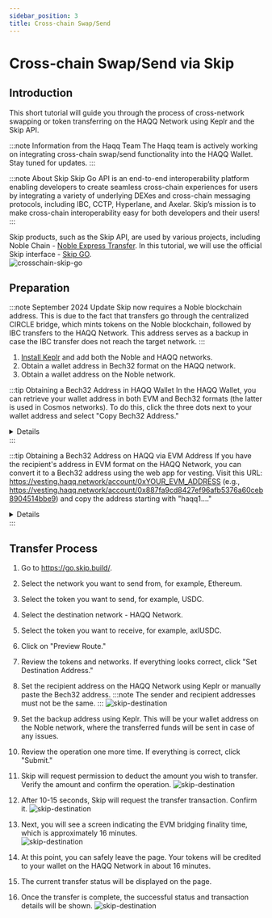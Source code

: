 ```yaml
---
sidebar_position: 3
title: Cross-chain Swap/Send
---
```


# Cross-chain Swap/Send via Skip

## Introduction

This short tutorial will guide you through the process of cross-network swapping or token transferring on the HAQQ Network using Keplr and the Skip API.

:::note Information from the Haqq Team
The Haqq team is actively working on integrating cross-chain swap/send functionality into the HAQQ Wallet. Stay tuned for updates.
:::

:::note About Skip
Skip Go API is an end-to-end interoperability platform enabling developers to create seamless cross-chain experiences for users by integrating a variety of underlying DEXes and cross-chain messaging protocols, including IBC, CCTP, Hyperlane, and Axelar. Skip’s mission is to make cross-chain interoperability easy for both developers and their users!
:::

Skip products, such as the Skip API, are used by various projects, including Noble Chain - [Noble Express Transfer](https://express.noble.xyz/transfer). In this tutorial, we will use the official Skip interface - [Skip GO](https://go.skip.build).  
![crosschain-skip-go](/img/user_guides/crosschain-skip-go.png)

## Preparation

:::note September 2024 Update
Skip now requires a Noble blockchain address. This is due to the fact that transfers go through the centralized CIRCLE bridge, which mints tokens on the Noble blockchain, followed by IBC transfers to the HAQQ Network. This address serves as a backup in case the IBC transfer does not reach the target network.
:::

1. [Install Keplr](/user-guides/connect-your-wallet/Keplr/) and add both the Noble and HAQQ networks.
2. Obtain a wallet address in Bech32 format on the HAQQ network.
3. Obtain a wallet address on the Noble network.

:::tip Obtaining a Bech32 Address in HAQQ Wallet
In the HAQQ Wallet, you can retrieve your wallet address in both EVM and Bech32 formats (the latter is used in Cosmos networks). To do this, click the three dots next to your wallet address and select "Copy Bech32 Address."
<details>
  ![haqqwallet-get-bech32](/img/user_guides/haqqwallet-get-bech32.jpeg)
</details>
:::

:::tip Obtaining a Bech32 Address on HAQQ via EVM Address
If you have the recipient's address in EVM format on the HAQQ Network, you can convert it to a Bech32 address using the web app for vesting. Visit this URL: https://vesting.haqq.network/account/0xYOUR_EVM_ADDRESS (e.g., https://vesting.haqq.network/account/0x887fa9cd8427ef96afb5376a60ceb8904514bbe9) and copy the address starting with "haqq1...."
<details>
  ![vesting-get-bech32](/img/user_guides/vesting-get-bech32.png)
</details>
:::

## Transfer Process

1. Go to https://go.skip.build/.
2. Select the network you want to send from, for example, Ethereum.
3. Select the token you want to send, for example, USDC.
4. Select the destination network - HAQQ Network.
5. Select the token you want to receive, for example, axlUSDC.
6. Click on "Preview Route."
7. Review the tokens and networks. If everything looks correct, click "Set Destination Address."
8. Set the recipient address on the HAQQ Network using Keplr or manually paste the Bech32 address.
:::note The sender and recipient addresses must not be the same.
:::
![skip-destination](/img/user_guides/skip-destination.png)

9. Set the backup address using Keplr. This will be your wallet address on the Noble network, where the transferred funds will be sent in case of any issues.
10. Review the operation one more time. If everything is correct, click "Submit."
11. Skip will request permission to deduct the amount you wish to transfer. Verify the amount and confirm the operation.
![skip-destination](/img/user_guides/skip-approve.png)

12. After 10-15 seconds, Skip will request the transfer transaction. Confirm it.
![skip-destination](/img/user_guides/skip-tx.png)

13. Next, you will see a screen indicating the EVM bridging finality time, which is approximately 16 minutes.  
![skip-destination](/img/user_guides/skip-confirm.png)

14. At this point, you can safely leave the page. Your tokens will be credited to your wallet on the HAQQ Network in about 16 minutes.
15. The current transfer status will be displayed on the page.
16. Once the transfer is complete, the successful status and transaction details will be shown.
![skip-destination](/img/user_guides/skip-final.png)

